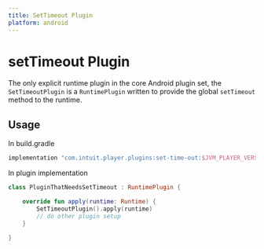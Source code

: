 ```yaml
---
title: SetTimeout Plugin
platform: android
---
```


# setTimeout Plugin

The only explicit runtime plugin in the core Android plugin set, the `SetTimeoutPlugin` is a `RuntimePlugin` written to provide the global `setTimeout` method to the runtime.

## Usage 

In build.gradle
```kotlin
implementation "com.intuit.player.plugins:set-time-out:$JVM_PLAYER_VERSION"
```

In plugin implementation
```kotlin
class PluginThatNeedsSetTimeout : RuntimePlugin {

    override fun apply(runtime: Runtime) {
        SetTimeoutPlugin().apply(runtime)
        // do other plugin setup
    }

}
```